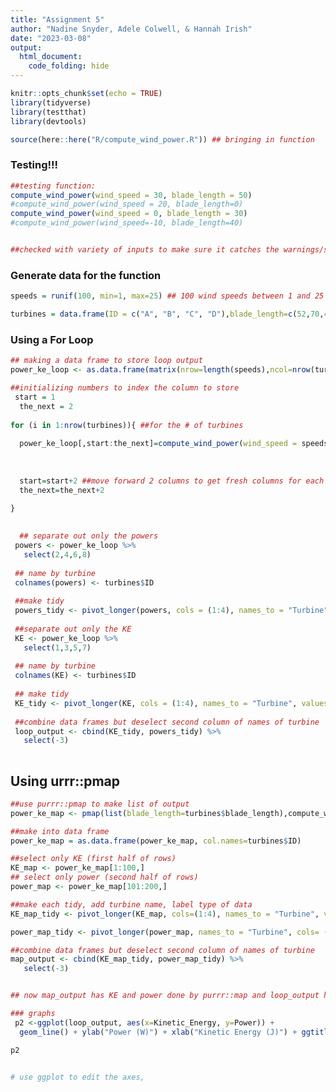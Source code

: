 ```yaml
---
title: "Assignment 5"
author: "Nadine Snyder, Adele Colwell, & Hannah Irish"
date: "2023-03-08"
output: 
  html_document:
    code_folding: hide
---
```


```r
knitr::opts_chunk$set(echo = TRUE)
library(tidyverse)
library(testthat)
library(devtools)

source(here::here("R/compute_wind_power.R")) ## bringing in function
```


### Testing!!! 

```r
##testing function:
compute_wind_power(wind_speed = 30, blade_length = 50)
#compute_wind_power(wind_speed = 20, blade_length=0)
compute_wind_power(wind_speed = 0, blade_length = 30)
#compute_wind_power(wind_speed=-10, blade_length=40)


##checked with variety of inputs to make sure it catches the warnings/stops
```


### Generate data for the function
```r
speeds = runif(100, min=1, max=25) ## 100 wind speeds between 1 and 25

turbines = data.frame(ID = c("A", "B", "C", "D"),blade_length=c(52,70,40,45)) ## Four turbines with different blade lengths
```

### Using a For Loop
```r

## making a data frame to store loop output
power_ke_loop <- as.data.frame(matrix(nrow=length(speeds),ncol=nrow(turbines)))  

##initializing numbers to index the column to store
 start = 1
  the_next = 2
  
for (i in 1:nrow(turbines)){ ##for the # of turbines
 
  power_ke_loop[,start:the_next]=compute_wind_power(wind_speed = speeds, blade_length = turbines$blade_length[i]) ##store the KE as the first column and the power as the second
  
 
  
  start=start+2 ##move forward 2 columns to get fresh columns for each KE and power by adding 2 to "start" and "next"
  the_next=the_next+2
  
}

  
  ## separate out only the powers
 powers <- power_ke_loop %>%
   select(2,4,6,8)
 
 ## name by turbine
 colnames(powers) <- turbines$ID 
 
 ##make tidy 
 powers_tidy <- pivot_longer(powers, cols = (1:4), names_to = "Turbine", values_to = "Power")
 
 ##separate out only the KE
 KE <- power_ke_loop %>%
   select(1,3,5,7)
 
 ## name by turbine
 colnames(KE) <- turbines$ID 
 
 ## make tidy
 KE_tidy <- pivot_longer(KE, cols = (1:4), names_to = "Turbine", values_to = "Kinetic_Energy")
 
 ##combine data frames but deselect second column of names of turbine
 loop_output <- cbind(KE_tidy, powers_tidy) %>%
   select(-3)
 


```

## Using urrr::pmap
```r
##use purrr::pmap to make list of output
power_ke_map <- pmap(list(blade_length=turbines$blade_length),compute_wind_power, wind_speed=speeds)

##make into data frame
power_ke_map = as.data.frame(power_ke_map, col.names=turbines$ID)

##select only KE (first half of rows)
KE_map <- power_ke_map[1:100,]
## select only power (second half of rows)
power_map <- power_ke_map[101:200,]

##make each tidy, add turbine name, label type of data
KE_map_tidy <- pivot_longer(KE_map, cols=(1:4), names_to = "Turbine", values_to = "Kinetic Energy")

power_map_tidy <- pivot_longer(power_map, names_to = "Turbine", cols= (1:4),  values_to = "Power")

##combine data frames but deselect second column of names of turbine
map_output <- cbind(KE_map_tidy, power_map_tidy) %>%
   select(-3)


## now map_output has KE and power done by purrr::map and loop_output has the same calculated by the for loop
```


```r
### graphs
 p2 <-ggplot(loop_output, aes(x=Kinetic_Energy, y=Power)) +
  geom_line() + ylab("Power (W)") + xlab("Kinetic Energy (J)") + ggtitle("Power vs. Kinetic Energy")

p2


# use ggplot to edit the axes, 
```



